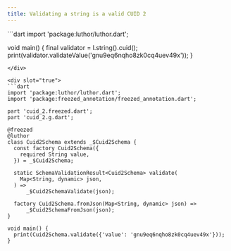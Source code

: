 ```yaml
---
title: Validating a string is a valid CUID 2
---
```



<CodeGenContentSwitcher>
<div slot="false">
```dart
import 'package:luthor/luthor.dart';

void main() { 
  final validator = l.string().cuid();
  print(validator.validateValue('gnu9eq6nqho8zk0cq4uev49x'));
}
```
</div>

<div slot="true">
```dart
import 'package:luthor/luthor.dart';
import 'package:freezed_annotation/freezed_annotation.dart';

part 'cuid_2.freezed.dart';
part 'cuid_2.g.dart';

@freezed
@luthor
class Cuid2Schema extends _$Cuid2Schema {
  const factory Cuid2Schema({
    required String value,
  }) = _$Cuid2Schema;

  static SchemaValidationResult<Cuid2Schema> validate(
    Map<String, dynamic> json,
  ) =>
      _$Cuid2SchemaValidate(json);
  
  factory Cuid2Schema.fromJson(Map<String, dynamic> json) =>
      _$Cuid2SchemaFromJson(json);
}

void main() {
  print(Cuid2Schema.validate({'value': 'gnu9eq6nqho8zk0cq4uev49x'}));
}
```
</div>
</CodeGenContentSwitcher>